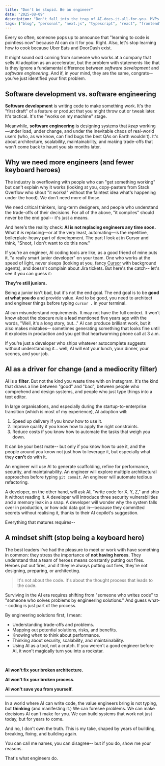 ```yaml
---
title: "Don't be stupid. Be an engineer"
date: "2025-08-09"
description: "Don't fall into the trap of AI-does-it-all-for-you. MVPs are great, but they're not the only way to build a product."
tags: ["blog", "personal", "next.js", "typescript", "react", "frontend", "software engineer", "software engineering", "ai", "ai-driven-development", "ai-driven-engineering", "ai-driven-product-development", "ai-driven-product-engineering", "mindset"]
---
```

Every so often, someone pops up to announce that "learning to code is pointless now" because AI can do it for you. Right. Also, let's stop learning how to cook because Uber Eats and DoorDash exist.

It might sound odd coming from someone who works at a company that sells AI adoption as an accelerator, but the problem with statements like that is they ignore a fundamental difference between _software development_ and _software engineering_. And if, in your mind, they are the same, congrats-- you've just identified your first problem.

## Software development vs. software engineering

**Software development** is writing code to make something work. It's the "first draft" of a feature or product that you might throw out or tweak later. It's tactical. It's the "works on my machine" stage.

Meanwhile, **software engineering** is designing systems that *keep* working—under load, under change, and under the inevitable chaos of real-world users (who, as we know, can find bugs the best QAs on Earth wouldn't). It's about architecture, scalability, maintainability, and making trade-offs that won't come back to haunt you six months later.

## Why we need more engineers (and fewer keyboard heroes)

The industry is overflowing with people who can "get something working" but can't explain why it works (looking at you, copy-pasters from Stack Overflow who shout "it works!" without the faintest idea what's happening under the hood). We don't need more of those.

We need critical thinkers, long-term designers, and people who understand the trade-offs of their decisions. For all of the above, "it compiles" should never be the end goal-- it's just a means.

And here's the reality check: **AI is not replacing engineers any time soon.** What it _is_ replacing—or at the very least, automating—is the repetitive, boilerplate-heavy part of development. The part I look at in Cursor and think, "Shoot, I don't want to do this now."

If you're an engineer, AI coding tools are like, as a good friend of mine puts it, "a really smart junior developer" on your team. One who works at the speed of light, never sleeps (looking at you, fancy [Cursor](https://cursor.com) with background agents), and doesn't complain about Jira tickets. But here's the catch-- let's see if you can guess it:

**They're still juniors.**

Being a junior isn't bad, but it's not the end goal. The end goal is to be **good at what you do** and provide value. And to be good, you need to architect and engineer things before typing `cursor .` in your terminal.

AI can misunderstand requirements. It may not have the full context. It won't know about the obscure rule a lead mentioned five years ago with the words, "Well, it's a long story, but..." AI can produce brilliant work, but it also makes mistakes-- sometimes generating something that looks fine until it explodes in production and you get that heartwarming phone call at 3 a.m.

If you're just a developer who ships whatever autocomplete suggests without understanding it... well, AI will eat your lunch, your dinner, your scones, and your job.

## AI as a driver for change (and a mediocrity filter)

AI is a **filter**. But not the kind you waste time with on Instagram. It's the kind that draws a line between "good" and "bad", between people who comprehend and design systems, and people who just type things into a text editor.

In large organisations, and especially during the startup-to-enterprise transition (which is most of my experience), AI adoption will:  
1. Speed up delivery if you know how to use it.  
2. Improve quality if you know how to apply the right constraints.  
3. Reduce costs if you know how to automate the tasks that weigh you down.  

It can be your best mate-- but only if you know how to use it, and the people around you know not just how to leverage it, but especially what they **can't** do with it.

An engineer will use AI to generate scaffolding, refine for performance, security, and maintainability. An engineer will explore multiple architectural approaches before typing `git commit`. An engineer will automate tedious refactoring.

A developer, on the other hand, will ask AI, "write code for X, Y, Z," and ship it without reading it. A developer will introduce three security vulnerabilities and a memory leak in a snap. A developer will wonder why the system falls over in production, or how odd data got in—because they committed secrets without realising it, thanks to their AI copilot's suggestion.

Everything that matures requires--

## A mindset shift (stop being a keyboard hero)

The best leaders I've had the pleasure to meet or work with have something in common: they stress the importance of **not having heroes**. They understand that a team of heroes means constantly putting out fires. Heroes put out fires, and if they're always putting out fires, they're not designing, preparing, or architecting.

> It's not about the code. It's about the thought process that leads to the code.

Surviving in the AI era requires shifting from "someone who writes code" to "someone who solves problems by engineering solutions." And guess what-- coding is just part of the process.

By engineering solutions first, I mean:  
- Understanding trade-offs and problems.  
- Mapping out potential solutions, risks, and benefits.  
- Knowing _when_ to think about performance.  
- Thinking about security, scalability, and maintainability.  
- Using AI as a tool, not a crutch. If you weren't a good engineer before AI, it won't magically turn you into a rockstar.  

<br />

**AI won't fix your broken architecture.**

**AI won't fix your broken process.**

**AI won't save you from yourself.**

---

In a world where AI can write code, the value engineers bring is not typing, but **thinking** (and manifesting it.) We can foresee problems. We can make decisions AI can't make for you. We can build systems that work not just today, but for years to come.

And no, I don't own the truth. This is my take, shaped by years of building, breaking, fixing, and building again.  

You can call me names, you can disagree-- but if you do, show me your reasons.

That's what engineers do.